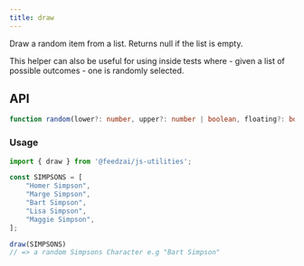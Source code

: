 ```yaml
---
title: draw
---
```

Draw a random item from a list. Returns null if the list is empty.

This helper can also be useful for using inside tests where - given a list of possible outcomes - one is randomly selected.

## API

```typescript
function random(lower?: number, upper?: number | boolean, floating?: boolean): number;
```

### Usage

```typescript
import { draw } from '@feedzai/js-utilities';

const SIMPSONS = [
	"Homer Simpson",
	"Marge Simpson",
	"Bart Simpson",
	"Lisa Simpson",
	"Maggie Simpson",
];

draw(SIMPSONS)
// => a random Simpsons Character e.g "Bart Simpson"
```
